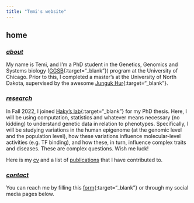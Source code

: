 ```yaml
---
title: "Temi's website"
---
```


## home

<h3>
  <u><i>
    about
  </i></u>
</h3>

My name is Temi, and I'm a PhD student in the Genetics, Genomics and Systems biology ([GGSB](https://ggsb.uchicago.edu/){:target="_blank"}) program at the University of Chicago. Prior to this, I completed a master's at the University of North Dakota, supervised by the awesome [Junguk Hur](https://med.und.edu/labs/hur/){:target="_blank"}. 

<h3>
  <u><i>
    research
  </i></u>
</h3>
In Fall 2022, I joined [Haky's lab](https://hakyimlab.org/){:target="_blank"} for my PhD thesis. Here, I will be using computation, statistics and whatever means necessary (no kidding) to understand genetic data in relation to phenotypes. Specifically, I will be studying variations in the human epigenome (at the genomic level and the population level), how these variations influence molecular-level activities (e.g. TF binding), and how these, in turn, influence complex traits and diseases. These are complex questions. Wish me luck!

Here is my <a href="../docs/cv.pdf" target="_blank" rel="noopener noreferrer">cv</a> and a list of <a href="../publications" target="_blank" rel="noopener noreferrer">publications</a> that I have contributed to.

<h3>
  <u><i>
    contact
  </i></u>
</h3>

You can reach me by filling this [form](https://forms.gle/VopPt5H2uhPMD8oT7){:target="_blank"} or through my social media pages below. 